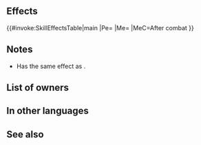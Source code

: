 {{Weapon Infobox
|tagid=SID_フラスコ
|weaponType=Green Tome
|might=8
|range=2
|effect=Grants Atk/Spd/Def/Res+3. After combat, deals 6 damage to unit.
|cost=200
|exclusive=0
|statModifiers=0,11,3,3,3
|required=Elwind
|next=Madness Flask+
|promotionRarity=5
|promotionTier=1
|properties=
}}
==Effects==
{{#invoke:SkillEffectsTable|main
|Pe={{Eft|Stat Boosts|Atk/Spd/Def/Res|3}}
|Me={{Eft|Damage|6}}
|MeC=After combat
}}

==Notes==
* Has the same effect as {{St|Fury 3}}.
{{After combat note}}
{{DamageToUnit}}
==List of owners==
{{Skill Hero List}}
==In other languages==
{{OtherLanguages
|japanese=フラスコ
|german=Wahnfläschchen
|spanishEU=Frasco maníaco
|spanishLA=Frasco maníaco
|french=Fiole furieuse
|italian=Fiala della follia
|chineseTW=燒瓶
|portuguese=Frasco maluco
}}
==See also==
{{See also skills|cond=Description LIKE '%grants Atk/Spd/Def/Res+_.%deals _ damage to unit%'|columns=3}}
{{Weapons Navbox}}